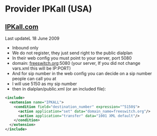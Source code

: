 
# Provider IPKall (USA) 

 

## [IPKall.com](http://IPKall.com)

Last updateL 18 June 2009

* Inbound only
* We do not register, they just send right to the public dialplan
* In their web config you must point to your server, port 5080
* domain: [freeswitch.org](http://freeswitch.org):5080 (your server, If you did not change vars.xml this will be IP:PORT)
* And for sip number in the web config you can decide on a sip number people can call you at
* I will use 5150 as my sip number
* then in dialplan/public.xml (or an included file):

```xml
<include>
  <extension name="IPKALL">
    <condition field="destination_number" expression="^5150$">
      <action application="set" data="domain_name=freeswitch.org"/>
      <action application="transfer" data="1001 XML default"/>
    </condition>
  </extension>
</include> 
```

  


